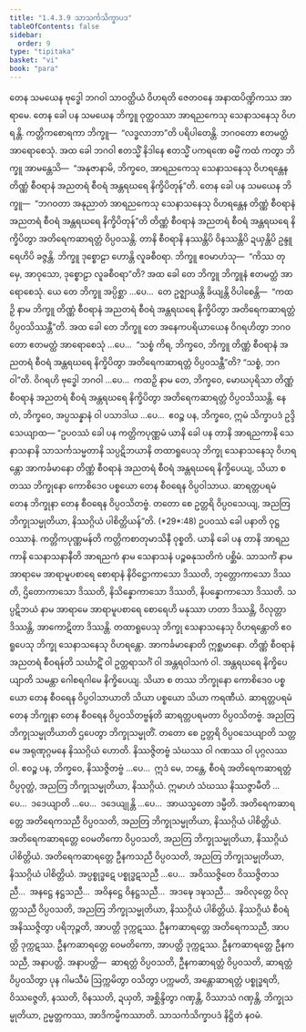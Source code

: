 ```yaml
---
title: "1.4.3.9 သာသင်္ကသိက္ခာပဒ"
tableOfContents: false
sidebar:
  order: 9
type: "tipitaka"
basket: "vi"
book: "para"
---
```



<DynamicBreadcrumb />

<Division number="652" book="para" e="ch" v="1" p="376">

<Paragraph number="2400" book="para">
တေန သမယေန ဗုဒ္ဓေါ ဘဂဝါ သာဝတ္ထိယံ ဝိဟရတိ ဇေတဝနေ အနာထပိဏ္ဍိကဿ အာရာမေ. တေန ခေါ ပန သမယေန ဘိက္ခူ ဝုတ္ထဝဿာ အာရညကေသု သေနာသနေသု ဝိဟရန္တိ. ကတ္တိကစောရကာ ဘိက္ခူ—  “လဒ္ဓလာဘာ”တိ ပရိပါတေန္တိ. ဘဂဝတော ဧတမတ္ထံ အာရောစေသုံ. အထ ခေါ ဘဂဝါ ဧတသ္မိံ နိဒါနေ ဧတသ္မိံ ပကရဏေ ဓမ္မိံ ကထံ ကတွာ ဘိက္ခူ အာမန္တေသိ—  “အနုဇာနာမိ, ဘိက္ခဝေ, အာရညကေသု သေနာသနေသု ဝိဟရန္တေန တိဏ္ဏံ စီဝရာနံ အညတရံ စီဝရံ အန္တရဃရေ နိက္ခိပိတုန်”တိ.
</Paragraph>

<Paragraph number="2401" book="para">
တေန ခေါ ပန သမယေန ဘိက္ခူ—  “ဘဂဝတာ အနုညာတံ အာရညကေသု သေနာသနေသု ဝိဟရန္တေန တိဏ္ဏံ စီဝရာနံ အညတရံ စီဝရံ အန္တရဃရေ နိက္ခိပိတုန်”တိ တိဏ္ဏံ စီဝရာနံ အညတရံ စီဝရံ အန္တရဃရေ နိက္ခိပိတွာ အတိရေကဆာရတ္တံ ဝိပ္ပဝသန္တိ. တာနိ စီဝရာနိ နဿန္တိပိ ဝိနဿန္တိပိ ဍယှန္တိပိ ဥန္ဒူရေဟိပိ ခဇ္ဇန္တိ. ဘိက္ခူ ဒုစ္စောဠာ ဟောန္တိ လူခစီဝရာ. ဘိက္ခူ ဧဝမာဟံသု—  “ကိဿ တုမှေ, အာဝုသော, ဒုစ္စောဠာ လူခစီဝရာ”တိ? အထ ခေါ တေ ဘိက္ခူ ဘိက္ခူနံ ဧတမတ္ထံ အာရောစေသုံ. ယေ တေ ဘိက္ခူ အပ္ပိစ္ဆာ …ပေ…  တေ ဥဇ္ဈာယန္တိ ခိယျန္တိ ဝိပါစေန္တိ—  “ကထဉှိ နာမ ဘိက္ခူ တိဏ္ဏံ စီဝရာနံ အညတရံ စီဝရံ အန္တရဃရေ နိက္ခိပိတွာ အတိရေကဆာရတ္တံ ဝိပ္ပဝသိဿန္တီ”တိ.
</Paragraph>

<Paragraph number="2402" book="para">
အထ ခေါ တေ ဘိက္ခူ တေ အနေကပရိယာယေန ဝိဂရဟိတွာ ဘဂဝတော ဧတမတ္ထံ အာရောစေသုံ …ပေ…  “သစ္စံ ကိရ, ဘိက္ခဝေ, ဘိက္ခူ တိဏ္ဏံ စီဝရာနံ အညတရံ စီဝရံ အန္တရဃရေ နိက္ခိပိတွာ အတိရေကဆာရတ္တံ ဝိပ္ပဝသန္တီ”တိ? “သစ္စံ, ဘဂဝါ”တိ. ဝိဂရဟိ ဗုဒ္ဓေါ ဘဂဝါ …ပေ…  ကထဉှိ နာမ တေ, ဘိက္ခဝေ, မောဃပုရိသာ တိဏ္ဏံ စီဝရာနံ အညတရံ စီဝရံ အန္တရဃရေ နိက္ခိပိတွာ အတိရေကဆာရတ္တံ ဝိပ္ပဝသိဿန္တိ. နေတံ, ဘိက္ခဝေ, အပ္ပသန္နာနံ ဝါ ပသာဒါယ …ပေ…  ဧဝဉ္စ ပန, ဘိက္ခဝေ, ဣမံ သိက္ခာပဒံ ဥဒ္ဒိသေယျာထ—
</Paragraph>

</Division>
<Division number="653" book="para" e="ch" v="1" p="377">

<Paragraph number="2403" book="para">
<Emphasis>“ဥပဝဿံ ခေါ ပန ကတ္တိကပုဏ္ဏမံ ယာနိ ခေါ ပန တာနိ အာရညကာနိ သေနာသနာနိ သာသင်္ကသမ္မတာနိ သပ္ပဋိဘယာနိ တထာရူပေသု ဘိက္ခု သေနာသနေသု ဝိဟရန္တော အာကင်္ခမာနော တိဏ္ဏံ စီဝရာနံ အညတရံ စီဝရံ အန္တရဃရေ နိက္ခိပေယျ, သိယာ စ တဿ ဘိက္ခုနော ကောစိဒေဝ ပစ္စယော တေန စီဝရေန ဝိပ္ပဝါသာယ. ဆာရတ္တပရမံ တေန ဘိက္ခုနာ တေန စီဝရေန ဝိပ္ပဝသိတဗ္ဗံ. တတော စေ ဥတ္တရိ ဝိပ္ပဝသေယျ, အညတြ ဘိက္ခုသမ္မုတိယာ, နိဿဂ္ဂိယံ ပါစိတ္တိယန်”</Emphasis>တိ. (*29*:<Emphasis>48</Emphasis>)
</Paragraph>

</Division>
<Division number="654" book="para" e="ch" v="1" p="377">

<Paragraph number="2404" book="para">
<Emphasis>ဥပဝဿံ ခေါ ပနာ</Emphasis>တိ ဝုဋ္ဌဝဿာနံ.
</Paragraph>

<Paragraph number="2405" book="para">
<Emphasis>ကတ္တိကပုဏ္ဏမန်</Emphasis>တိ ကတ္တိကစာတုမာသိနီ ဝုစ္စတိ.
</Paragraph>

<Paragraph number="2406" book="para">
<Emphasis>ယာနိ ခေါ ပန တာနိ အာရညကာနိ သေနာသနာနီ</Emphasis>တိ <Emphasis>အာရညကံ</Emphasis> နာမ သေနာသနံ ပဉ္စဓနုသတိကံ ပစ္ဆိမံ.
</Paragraph>

<Paragraph number="2407" book="para">
<Emphasis>သာသင်္ကံ</Emphasis> နာမ အာရာမေ အာရာမူပစာရေ စောရာနံ နိဝိဋ္ဌောကာသော ဒိဿတိ, ဘုတ္တောကာသော ဒိဿတိ, ဌိတောကာသော ဒိဿတိ, နိသိန္နောကာသော ဒိဿတိ, နိပန္နောကာသော ဒိဿတိ.
</Paragraph>

<Paragraph number="2408" book="para">
<Emphasis>သပ္ပဋိဘယံ</Emphasis> နာမ အာရာမေ အာရာမူပစာရေ စောရေဟိ မနုဿာ ဟတာ ဒိဿန္တိ, ဝိလုတ္တာ ဒိဿန္တိ, အာကောဋိတာ ဒိဿန္တိ.
</Paragraph>

<Paragraph number="2409" book="para">
<Emphasis>တထာရူပေသု ဘိက္ခု သေနာသနေသု ဝိဟရန္တော</Emphasis>တိ ဧဝရူပေသု ဘိက္ခု သေနာသနေသု ဝိဟရန္တော.
</Paragraph>

<Paragraph number="2410" book="para">
<Emphasis>အာကင်္ခမာနော</Emphasis>တိ ဣစ္ဆမာနော.
</Paragraph>

<Paragraph number="2411" book="para">
<Emphasis>တိဏ္ဏံ စီဝရာနံ အညတရံ စီဝရန်</Emphasis>တိ သင်္ဃာဋိံ ဝါ ဥတ္တရာသင်္ဂံ ဝါ အန္တရဝါသကံ ဝါ.
</Paragraph>

<Paragraph number="2412" book="para">
<Emphasis>အန္တရဃရေ နိက္ခိပေယျာ</Emphasis>တိ သမန္တာ ဂေါစရဂါမေ နိက္ခိပေယျ.
</Paragraph>

<Paragraph number="2413" book="para">
<Emphasis>သိယာ စ တဿ ဘိက္ခုနော ကောစိဒေဝ ပစ္စယော တေန စီဝရေန ဝိပ္ပဝါသာယာ</Emphasis>တိ သိယာ ပစ္စယော သိယာ ကရဏီယံ.
</Paragraph>

<Paragraph number="2414" book="para">
<Emphasis>ဆာရတ္တပရမံ တေန ဘိက္ခုနာ တေန စီဝရေန ဝိပ္ပဝသိတဗ္ဗန်</Emphasis>တိ ဆာရတ္တပရမတာ ဝိပ္ပဝသိတဗ္ဗံ.
</Paragraph>

<Paragraph number="2415" book="para">
<Emphasis>အညတြ ဘိက္ခုသမ္မုတိယာ</Emphasis>တိ ဌပေတွာ ဘိက္ခုသမ္မုတိံ.
</Paragraph>

<Paragraph number="2416" book="para">
<Emphasis>တတော စေ ဥတ္တရိ ဝိပ္ပဝသေယျာ</Emphasis>တိ သတ္တမေ အရုဏုဂ္ဂမနေ နိဿဂ္ဂိယံ ဟောတိ. နိဿဇ္ဇိတဗ္ဗံ သံဃဿ ဝါ ဂဏဿ ဝါ ပုဂ္ဂလဿ ဝါ. ဧဝဉ္စ ပန, ဘိက္ခဝေ, နိဿဇ္ဇိတဗ္ဗံ …ပေ…  ဣဒံ မေ, ဘန္တေ, စီဝရံ အတိရေကဆာရတ္တံ ဝိပ္ပဝုတ္ထံ, အညတြ ဘိက္ခုသမ္မုတိယာ, နိဿဂ္ဂိယံ. ဣမာဟံ သံဃဿ နိဿဇ္ဇာမီတိ …ပေ…  ဒဒေယျာတိ …ပေ…  ဒဒေယျုန္တိ …ပေ…  အာယသ္မတော ဒမ္မီတိ.
</Paragraph>

</Division>
<Division number="655" book="para" e="ch" v="1" p="378">

<Paragraph number="2417" book="para">
အတိရေကဆာရတ္တေ အတိရေကသညီ ဝိပ္ပဝသတိ, အညတြ ဘိက္ခုသမ္မုတိယာ, နိဿဂ္ဂိယံ ပါစိတ္တိယံ. အတိရေကဆာရတ္တေ ဝေမတိကော ဝိပ္ပဝသတိ, အညတြ ဘိက္ခုသမ္မုတိယာ, နိဿဂ္ဂိယံ ပါစိတ္တိယံ. အတိရေကဆာရတ္တေ ဦနကသညီ ဝိပ္ပဝသတိ, အညတြ ဘိက္ခုသမ္မုတိယာ, နိဿဂ္ဂိယံ ပါစိတ္တိယံ. အပ္ပစ္စုဒ္ဓဋေ ပစ္စုဒ္ဓဋသညီ …ပေ…  အဝိဿဇ္ဇိတေ ဝိဿဇ္ဇိတသညီ…  အနဋ္ဌေ နဋ္ဌသညီ…  အဝိနဋ္ဌေ ဝိနဋ္ဌသညီ…  အဒဍ္ဎေ ဒဍ္ဎသညီ…  အဝိလုတ္တေ ဝိလုတ္တသညီ ဝိပ္ပဝသတိ, အညတြ ဘိက္ခုသမ္မုတိယာ, နိဿဂ္ဂိယံ ပါစိတ္တိယံ.
</Paragraph>

<Paragraph number="2418" book="para">
နိဿဂ္ဂိယံ စီဝရံ အနိဿဇ္ဇိတွာ ပရိဘုဉ္ဇတိ, အာပတ္တိ ဒုက္ကဋဿ. ဦနကဆာရတ္တေ အတိရေကသညီ, အာပတ္တိ ဒုက္ကဋဿ. ဦနကဆာရတ္တေ ဝေမတိကော, အာပတ္တိ ဒုက္ကဋဿ. ဦနကဆာရတ္တေ ဦနကသညီ, အနာပတ္တိ.
</Paragraph>

</Division>
<Division number="656" book="para" e="ch" v="1" p="379">

<Paragraph number="2419" book="para">
အနာပတ္တိ—  ဆာရတ္တံ ဝိပ္ပဝသတိ, ဦနကဆာရတ္တံ ဝိပ္ပဝသတိ, ဆာရတ္တံ ဝိပ္ပဝသိတွာ ပုန ဂါမသီမံ ဩက္ကမိတွာ ဝသိတွာ ပက္ကမတိ, အန္တောဆာရတ္တံ ပစ္စုဒ္ဓရတိ, ဝိဿဇ္ဇေတိ, နဿတိ, ဝိနဿတိ, ဍယှတိ, အစ္ဆိန္ဒိတွာ ဂဏှန္တိ, ဝိဿာသံ ဂဏှန္တိ, ဘိက္ခုသမ္မုတိယာ, ဥမ္မတ္တကဿ, အာဒိကမ္မိကဿာတိ.

</Paragraph>
</Division>

<Paragraph number="2420" type="center" book="para">
သာသင်္ကသိက္ခာပဒံ နိဋ္ဌိတံ နဝမံ.
</Paragraph>